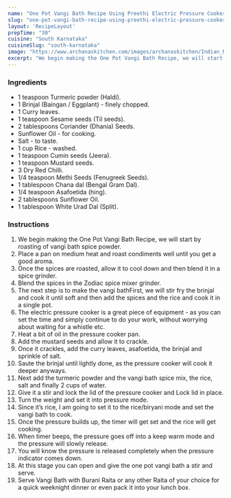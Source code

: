 ---
name: "One Pot Vangi Bath Recipe Using Preethi Electric Pressure Cooker (Brinjal Rice)"
slug: "one-pot-vangi-bath-recipe-using-preethi-electric-pressure-cooker-brinjal-rice"
layout: 'RecipeLayout'
prepTime: "30"
cuisine: "South Karnataka"
cuisineSlug: "south-karnataka"
image: "https://www.archanaskitchen.com/images/archanaskitchen/Indian_Rice/One_Pot_Vaangi_Bath_Recipe_Kathirikkai_sadam_Preethi_Electric_Pressure_Cooker_Video-1.jpg"
excerpt: "We begin making the One Pot Vangi Bath Recipe, we will start by roasting of vangi bath spice powder"
---

### Ingredients

- 1 teaspoon Turmeric powder (Haldi).
- 1 Brinjal (Baingan / Eggplant) - finely chopped.
- 1 Curry leaves.
- 1 teaspoon Sesame seeds (Til seeds).
- 2 tablespoons Coriander (Dhania) Seeds.
- Sunflower Oil - for cooking.
- Salt - to taste.
- 1 cup Rice - washed.
- 1 teaspoon Cumin seeds (Jeera).
- 1 teaspoon Mustard seeds.
- 3 Dry Red Chilli.
- 1/4 teaspoon Methi Seeds (Fenugreek Seeds).
- 1 tablespoon Chana dal (Bengal Gram Dal).
- 1/4 teaspoon Asafoetida (hing).
- 2 tablespoons Sunflower Oil.
- 1 tablespoon White Urad Dal (Split).

### Instructions

1. We begin making the One Pot Vangi Bath Recipe, we will start by roasting of vangi bath spice powder.
1. Place a pan on medium heat and roast condiments well until you get a good aroma.
1. Once the spices are roasted, allow it to cool down and then blend it in a spice grinder.
1. Blend the spices in the Zodiac spice mixer grinder.
1.  The next step is to make the vangi bathFirst, we will stir fry the brinjal and cook it until soft and then add the spices and the rice and cook it in a single pot.
1. The electric pressure cooker is a great piece of equipment - as you can set the time and simply continue to do your work, without worrying about waiting for a whistle etc.
1. Heat a bit of oil in the pressure cooker pan.
1. Add the mustard seeds and allow it to crackle.
1. Once it crackles, add the curry leaves, asafoetida, the brinjal and sprinkle of salt.
1. Saute the brinjal until lightly done, as the pressure cooker will cook it deeper anyways.
1. Next add the turmeric powder and the vangi bath spice mix, the rice, salt and finally 2 cups of water.
1. Give it a stir and lock the lid of the pressure cooker and Lock lid in place.
1. Turn the weight and set it into pressure mode.
1. Since it’s rice, I am going to set it to the rice/biryani mode and set the vangi bath to cook.
1.  Once the pressure builds up, the timer will get set and the rice will get cooking.
1. When timer beeps, the pressure goes off into a keep warm mode and the pressure will slowly release.
1. You will know the pressure is released completely when the pressure indicator comes down.
1. At this stage you can open and give the one pot vangi bath a stir and serve.
1. Serve Vangi Bath with Burani Raita or any other Raita of your choice for a quick weeknight dinner or even pack it into your lunch box.
